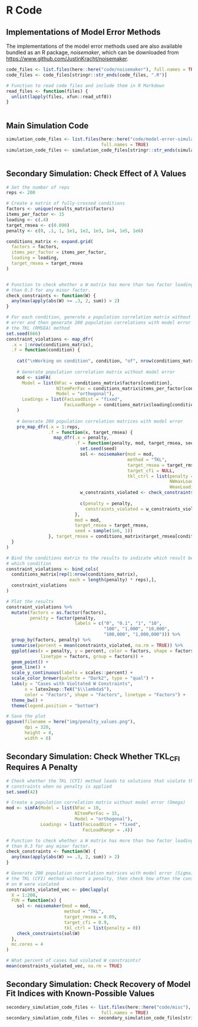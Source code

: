 # R Code {#appendix-a}

## Implementations of Model Error Methods {#noisemaker-code}

The implementations of the model error methods used are also available bundled as an R package, *noisemaker*, which can be downloaded from [https://www.github.com/JustinKracht/noisemaker](https://www.github.com/JustinKracht/noisemaker).

```r
code_files <- list.files(here::here("code/noisemaker"), full.names = TRUE)
code_files <- code_files[stringr::str_ends(code_files, ".R")]

# Function to read code files and include them in R Markdown
read_files <- function(files) {
  unlist(lapply(files, xfun::read_utf8))
}
```

\footnotesize

```r

```

## Main Simulation Code {#main-simulation}

```r
simulation_code_files <- list.files(here::here("code/model-error-simulation"), 
                                    full.names = TRUE)
simulation_code_files <- simulation_code_files[stringr::str_ends(simulation_code_files, ".R")]
```

\footnotesize

```r

```

## Secondary Simulation: Check Effect of $\lambda$ Values {#effect-of-lambda}

\footnotesize

```r
# Set the number of reps
reps <- 200

# Create a matrix of fully-crossed conditions
factors <- unique(results_matrix$factors)
items_per_factor <- 15
loading <- c(.4)
target_rmsea <- c(0.090)
penalty <- c(0, .1, 1, 1e1, 1e2, 1e3, 1e4, 1e5, 1e6)

conditions_matrix <- expand.grid(
  factors = factors,
  items_per_factor = items_per_factor,
  loading = loading,
  target_rmsea = target_rmsea
)


# Function to check whether a W matrix has more than two factor loadings greater
# than 0.3 for any minor factor.
check_constraints <- function(W) {
  any(max(apply(abs(W) >= .3, 2, sum)) > 2)
}

# For each condition, generate a population correlation matrix without model
# error and then generate 200 population correlations with model error using
# the TKL (RMSEA) method
set.seed(666)
constraint_violations <- map_dfr(
  .x = 1:nrow(conditions_matrix), 
  .f = function(condition) {
    
    cat("\nWorking on condition", condition, "of", nrow(conditions_matrix))
    
    # Generate population correlation matrix without model error
    mod <- simFA(
      Model = list(NFac = conditions_matrix$factors[condition],
                   NItemPerFac = conditions_matrix$items_per_factor[condition],
                   Model = "orthogonal"),
      Loadings = list(FacLoadDist = "fixed",
                      FacLoadRange = conditions_matrix$loading[condition])
    )
    
    # Generate 200 population correlation matrices with model error
    pro_map_dfr(.x = 1:reps,
                .f = function(x, target_rmsea) {
                  map_dfr(.x = penalty, 
                          .f = function(penalty, mod, target_rmsea, seed) {
                            set.seed(seed)
                            sol <- noisemaker(mod = mod, 
                                              method = "TKL", 
                                              target_rmsea = target_rmsea,
                                              target_cfi = NULL,
                                              tkl_ctrl = list(penalty = penalty,
                                                              NWmaxLoading = 2,
                                                              WmaxLoading = .3))
                            w_constraints_violated <- check_constraints(sol$W)
                            
                            c(penalty = penalty, 
                              constraints_violated = w_constraints_violated)
                          },
                          mod = mod,
                          target_rmsea = target_rmsea,
                          seed = sample(1e6, 1))
                }, target_rmsea = conditions_matrix$target_rmsea[condition])
  }
)

# Bind the conditions matrix to the results to indicate which result belongs to
# which condition
constraint_violations <- bind_cols(
  conditions_matrix[rep(1:nrow(conditions_matrix), 
                        each = length(penalty) * reps),],
  constraint_violations
)

# Plot the results
constraint_violations %>%
  mutate(factors = as.factor(factors),
         penalty = factor(penalty, 
                          labels = c("0", "0.1", "1", "10", 
                                     "100", "1,000", "10,000",
                                     "100,000", "1,000,000"))) %>%
  group_by(factors, penalty) %>%
  summarise(percent = mean(constraints_violated, na.rm = TRUE)) %>%
  ggplot(aes(x = penalty, y = percent, color = factors, shape = factors, 
             linetype = factors, group = factors)) +
  geom_point() +
  geom_line() +
  scale_y_continuous(labels = scales::percent) +
  scale_color_brewer(palette = "Dark2", type = "qual") +
  labs(y = "Cases with Violtated W Constraints",
       x = latex2exp::TeX("$\\lambda$"),
       color = "Factors", shape = "Factors", linetype = "Factors") +
  theme_bw() +
  theme(legend.position = "bottom")

# Save the plot
ggsave(filename = here("img/penalty_values.png"),
       dpi = 320,
       height = 4,
       width = 6)
```

## Secondary Simulation: Check Whether $\textrm{TKL}_{\textrm{CFI}}$ Requires A Penalty {#tkl-cfi-penalty}

\footnotesize

```r
# Check whether the TKL (CFI) method leads to solutions that violate the W 
# constraints when no penalty is applied
set.seed(42)

# Create a population correlation matrix without model error (Omega)
mod <- simFA(Model = list(NFac = 10,
                          NItemPerFac = 15,
                          Model = "orthogonal"),
             Loadings = list(FacLoadDist = "fixed",
                             FacLoadRange = .4))

# Function to check whether a W matrix has more than two factor loadings greater
# than 0.3 for any minor factor.
check_constraints <- function(W) {
  any(max(apply(abs(W) >= .3, 2, sum)) > 2)
}

# Generate 200 population correlation matrices with model error (Sigma) using 
# the TKL (CFI) method without a penalty, then check how often the constraints
# on W were violated
constraints_violated_vec <- pbmclapply(
  X = 1:200,
  FUN = function(x) {
    sol <- noisemaker(mod = mod, 
                      method = "TKL", 
                      target_rmsea = 0.09,
                      target_cfi = 0.9,
                      tkl_ctrl = list(penalty = 0))
    check_constraints(sol$W)
  },
  mc.cores = 4
)

# What percent of cases had violated W constraints?
mean(constraints_violated_vec, na.rm = TRUE)
```

## Secondary Simulation: Check Recovery of Model Fit Indices with Known-Possible Values {#check-model-fit-recovery-code}

```r
secondary_simulation_code_files <- list.files(here::here("code/misc"), 
                                    full.names = TRUE)
secondary_simulation_code_files <- secondary_simulation_code_files[stringr::str_ends(secondary_simulation_code_files, ".R")]
```

\footnotesize

```r

```



